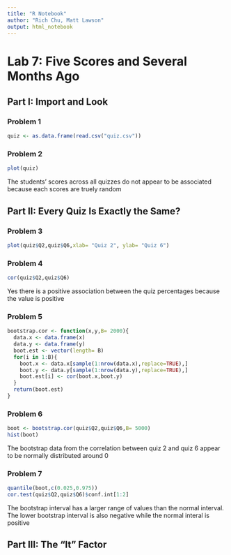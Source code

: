 ```yaml
---
title: "R Notebook"
author: "Rich Chu, Matt Lawson"
output: html_notebook
---
```


# Lab 7: Five Scores and Several Months Ago

## Part I: Import and Look

### Problem 1

```r
quiz <- as.data.frame(read.csv("quiz.csv"))
```

### Problem 2

```r
plot(quiz)
```
The students' scores across all quizzes do not appear to be associated because each scores are truely random

## Part II: Every Quiz Is Exactly the Same?

### Problem 3
```r
plot(quiz$Q2,quiz$Q6,xlab= "Quiz 2", ylab= "Quiz 6")
```



### Problem 4

```r
cor(quiz$Q2,quiz$Q6)
```
Yes there is a positive association between the quiz percentages because the value is positive

### Problem 5

```r
bootstrap.cor <- function(x,y,B= 2000){
  data.x <- data.frame(x)
  data.y <- data.frame(y)
  boot.est <- vector(length= B)
  for(i in 1:B){
    boot.x <- data.x[sample(1:nrow(data.x),replace=TRUE),]
    boot.y <- data.y[sample(1:nrow(data.y),replace=TRUE),]
    boot.est[i] <- cor(boot.x,boot.y)
  }
  return(boot.est)
}
```

### Problem 6

```r
boot <- bootstrap.cor(quiz$Q2,quiz$Q6,B= 5000)
hist(boot)
```
The bootstrap data from the correlation between quiz 2 and quiz 6 appear to be normally distributed around 0

### Problem 7

```r
quantile(boot,c(0.025,0.975))
cor.test(quiz$Q2,quiz$Q6)$conf.int[1:2]
```
The bootstrap interval has a larger range of values than the normal interval. The lower bootstrap interval is also negative while the normal interal is positive

## Part III: The "It" Factor




